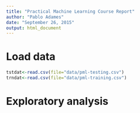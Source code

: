 ```yaml
---
title: "Practical Machine Learning Course Report"
author: "Pablo Adames"
date: "September 26, 2015"
output: html_document
---
```



# Load data

```r
tstdat<-read.csv(file="data/pml-testing.csv")
trndat<-read.csv(file="data/pml-training.csv")
```

# Exploratory analysis

